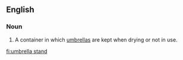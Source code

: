 ==English==

===Noun===
{{en-noun}}

#A container in which [[umbrella]]s are kept when drying or not in use.

[[fi:umbrella stand]]